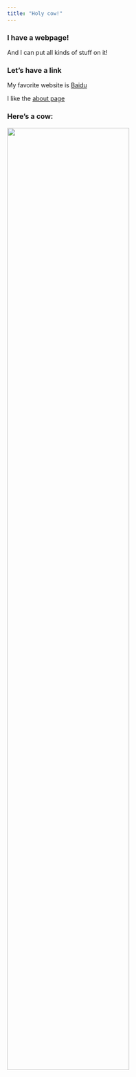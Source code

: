 ```yaml
---
title: "Holy cow!"
---
```


### I have a webpage!

And I can put all kinds of stuff on it!

### Let's have a link

My favorite website is 
[Baidu](http://www.baidu.com)

I like the [about page](about.html)

### Here's a cow:

<img src="images/image.png" style="width:75%">




